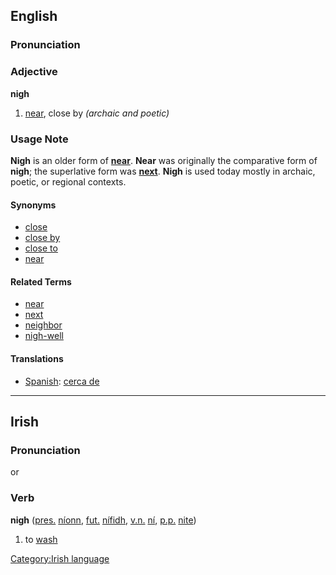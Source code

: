 ==English==
===Pronunciation===
{{IPA|/naɪ/}}
===Adjective===
'''nigh'''

# [[near]], close by ''(archaic and poetic)''

===Usage Note===
'''Nigh''' is an older form of '''[[near]]'''.  '''Near''' was originally the comparative form of '''nigh'''; the superlative form was '''[[next]]'''.  '''Nigh''' is used today mostly in archaic, poetic, or regional contexts.

====Synonyms====
*[[close]]
*[[close by]]
*[[close to]]
*[[near]]

====Related Terms====
*[[near]]
*[[next]]
*[[neighbor]]
*[[nigh-well]]

====Translations====
*[[Spanish]]: [[cerca de]]

----
==Irish==
===Pronunciation===
{{IPA|[ɲiː]}} or {{IPA|[ɲig&#690;]}}
===Verb===
'''nigh''' ([[present|pres.]] [[níonn]], [[future|fut.]] [[nífidh]], [[verbal noun|v.n.]] [[ní]], [[past participle|p.p.]] [[nite]])
#to [[wash]]

[[Category:Irish language]]